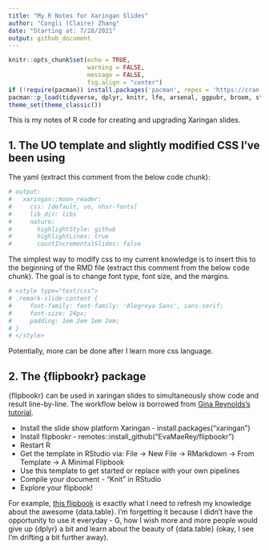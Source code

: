 ```yaml
---
title: "My R Notes for Xaringan Slides"
author: "Congli (Claire) Zhang"
date: "Starting at: 7/28/2021"
output: github_document
---
```


```r
knitr::opts_chunk$set(echo = TRUE, 
                      warning = FALSE, 
                      message = FALSE, 
                      fig.align = "center")
if (!require(pacman)) install.packages('pacman', repos = 'https://cran.rstudio.com')
pacman::p_load(tidyverse, dplyr, knitr, lfe, arsenal, ggpubr, broom, stargazer, fixest, modelsummary, kableExtra)
theme_set(theme_classic())
```

This is my notes of R code for creating and upgrading Xaringan slides.

## 1. The UO template and slightly modified CSS I've been using

The yaml (extract this comment from the below code chunk):

```r
# output:
#   xaringan::moon_reader:
#     css: [default, uo, nhsr-fonts]
#     lib_dir: libs
#     nature:
#       highlightStyle: github
#       highlightLines: true
#       countIncrementalSlides: false
```


The simplest way to modify css to my current knowledge is to insert this to the beginning of the RMD file (extract this comment from the below code chunk). The goal is to change font type, font size, and the margins.

```r
# <style type="text/css">
# .remark-slide-content {
#     font-family: font-family: 'Alegreya Sans', sans-serif;
#     font-size: 24px;
#     padding: 1em 2em 1em 2em;
# }
# </style>
```

Potentially, more can be done after I learn more css language.

## 2. The {flipbookr} package

{flipbookr} can be used in xaringan slides to simultaneously show code and result line-by-line. The workflow below is borrowed from [Gina Reynolds's tutorial](https://evamaerey.github.io/flipbooks/about).

 * Install the slide show platform Xaringan - install.packages("xaringan")
 * Install flipbookr - remotes::install_github("EvaMaeRey/flipbookr")
 * Restart R
 * Get the template in RStudio via: File -> New File -> RMarkdown -> From Template -> A Minimal Flipbook
 * Use this template to get started or replace with your own pipelines
 * Compile your document - “Knit” in RStudio
 * Explore your flipbook!
 
For example, [this flipbook](https://evamaerey.github.io/data_manipulation/data.table#1) is exactly what I need to refresh my knowledge about the awesome {data.table}. I'm forgetting it because I didn't have the opportunity to use it everyday - G, how I wish more and more people would give up {dplyr} a bit and learn about the beauty of {data.table} (okay, I see I'm drifting a bit further away).





